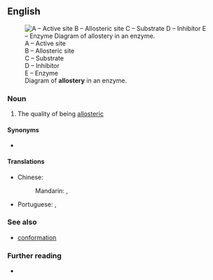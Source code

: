 ==English==
[[File:Allosteric Regulation.svg|thumb|A – Active site<br />B – Allosteric site<br />C – Substrate<br />D – Inhibitor<br />E – Enzyme<br />Diagram of '''allostery''' in an enzyme.]]

===Noun===
{{en-noun|-}}

# The quality of being [[allosteric]]

====Synonyms====
* {{l|en|allosterism}}

====Translations====
{{trans-top|the quality of being allosteric}}
* Chinese:
*: Mandarin: {{t|cmn|同體異位性}}, {{t|cmn|同体异位性|tr=tóngtǐ yìwèixìng}}
* Portuguese: {{t|pt|alosteria|f}}, {{t|pt|alosterismo|m}}
{{trans-mid}}
{{trans-bottom}}

===See also===
* [[conformation]]

===Further reading===
* {{pedia}}